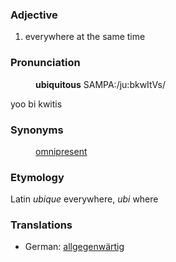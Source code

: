 ===Adjective===

# everywhere at the same time

===Pronunciation===

:'''ubiquitous''' SAMPA:/ju:bkwItVs/

yoo bi kwitis

===Synonyms===

: [[omnipresent]]

===Etymology===

Latin ''ubique'' everywhere, ''ubi'' where

===Translations===

*German: [[allgegenwärtig]]